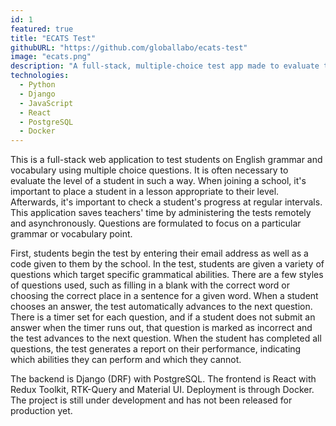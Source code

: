 ```yaml
---
id: 1
featured: true
title: "ECATS Test"
githubURL: "https://github.com/globallabo/ecats-test"
image: "ecats.png"
description: "A full-stack, multiple-choice test app made to evaluate the English level of Japanese EFL/ESL students."
technologies:
  - Python
  - Django
  - JavaScript
  - React
  - PostgreSQL
  - Docker
---
```


This is a full-stack web application to test students on English grammar and vocabulary using multiple choice questions. It is often necessary to evaluate the level of a student in such a way. When joining a school, it's important to place a student in a lesson appropriate to their level. Afterwards, it's important to check a student's progress at regular intervals. This application saves teachers' time by administering the tests remotely and asynchronously. Questions are formulated to focus on a particular grammar or vocabulary point.

First, students begin the test by entering their email address as well as a code given to them by the school. In the test, students are given a variety of questions which target specific grammatical abilities. There are a few styles of questions used, such as filling in a blank with the correct word or choosing the correct place in a sentence for a given word. When a student chooses an answer, the test automatically advances to the next question. There is a timer set for each question, and if a student does not submit an answer when the timer runs out, that question is marked as incorrect and the test advances to the next question. When the student has completed all questions, the test generates a report on their performance, indicating which abilities they can perform and which they cannot.

The backend is Django (DRF) with PostgreSQL. The frontend is React with Redux Toolkit, RTK-Query and Material UI. Deployment is through Docker. The project is still under development and has not been released for production yet.
